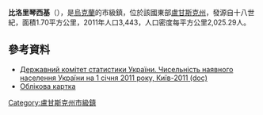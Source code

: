 {{No footnotes|time=2015-09-16T14:45:15+00:00}}
{{coord|48|26|34|N|39|6|7|E|scale:30000|display=title}}

'''比洛里琴西基'''（{{lang-uk|Білоріченський}}），是[[烏克蘭|烏克蘭]]的市級鎮，位於該國東部[[盧甘斯克州|盧甘斯克州]]，發源自十八世紀，面積1.70平方公里，2011年人口3,443，人口密度每平方公里2,025.29人。

==參考資料==
*[https://web.archive.org/web/20121010205321/http://stat6.stat.lviv.ua/PXWEB2007/ukr/publ/2011/chnas.zip Державний комітет статистики України. Чисельність наявного населення України на 1 січня 2011 року, Київ-2011 (doc)]
*[http://gska2.rada.gov.ua/pls/z7502/A005?rdat1=23.07.2008&rf7571=18127 Облікова картка]{{dead link|date=2018年3月 |bot=InternetArchiveBot |fix-attempted=yes }}

{{DEFAULTSORT:Білоріченський}}
[[Category:盧甘斯克州市級鎮|Category:盧甘斯克州市級鎮]]


{{Luhansk-geo-stub}}